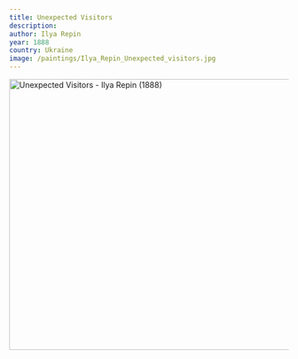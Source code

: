 ```yaml
---
title: Unexpected Visitors
description:
author: Ilya Repin
year: 1888
country: Ukraine
image: /paintings/Ilya_Repin_Unexpected_visitors.jpg
---
```


<Image className="w-full" width="1080" height="489" src="/paintings/Ilya_Repin_Unexpected_visitors.jpg"
       alt="Unexpected Visitors - Ilya Repin (1888)"
       caption="Unexpected Visitors - Ilya Repin (1888)"/>
